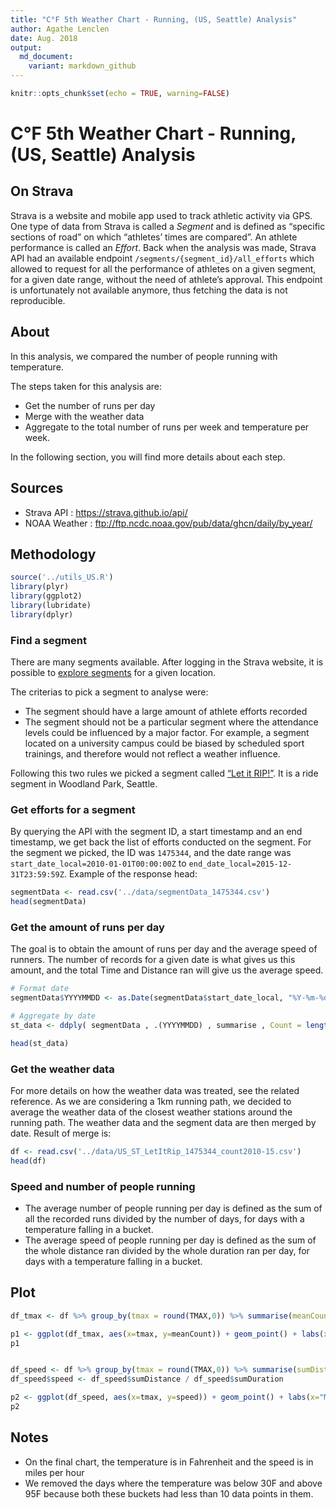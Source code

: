 ```yaml
---
title: "C°F 5th Weather Chart - Running, (US, Seattle) Analysis"
author: Agathe Lenclen
date: Aug. 2018
output: 
  md_document:
    variant: markdown_github
---
```


```r
knitr::opts_chunk$set(echo = TRUE, warning=FALSE)
```

# C°F 5th Weather Chart - Running, (US, Seattle) Analysis

## On Strava

Strava is a website and mobile app used to track athletic activity via GPS. One type of data from Strava is called a *Segment* and is defined as "specific sections of road" on which "athletes' times are compared". An athlete performance is called an *Effort*. Back when the analysis was made, Strava API had an available endpoint `/segments/{segment_id}/all_efforts` which allowed to request for all the performance of athletes on a given segment, for a given date range, without the need of athlete's approval. This endpoint is unfortunately not available anymore, thus fetching the data is not reproducible.


## About

In this analysis, we compared the number of people running with temperature. 

The steps taken for this analysis are:

- Get the number of runs per day
- Merge with the weather data
- Aggregate to the total number of runs per week and temperature per week.

In the following section, you will find more details about each step.

## Sources 
- Strava API : <https://strava.github.io/api/>
- NOAA Weather : <ftp://ftp.ncdc.noaa.gov/pub/data/ghcn/daily/by_year/>


## Methodology


``` r
source('../utils_US.R')
library(plyr)
library(ggplot2)
library(lubridate)
library(dplyr)
```


### Find a segment
There are many segments available. After logging in the Strava website, it is possible to [explore segments](https://www.strava.com/segments/explore) for a given location.

The criterias to pick a segment to analyse were:

- The segment should have a large amount of athlete efforts recorded
- The segment should not be a particular segment where the attendance levels could be influenced by a major factor.
For example, a segment located on a university campus could be biased by scheduled sport trainings, and therefore would not reflect a weather influence.

Following this two rules we picked a segment called ["Let it RIP!"](https://www.strava.com/segments/1475344). It is a ride segment in Woodland Park, Seattle.


### Get efforts for a segment
By querying the API with the segment ID, a start timestamp and an end timestamp, we get back the list of efforts conducted on the segment. 
For the segment we picked, the ID was `1475344`, and the date range was `start_date_local=2010-01-01T00:00:00Z` to `end_date_local=2015-12-31T23:59:59Z`.
Example of the response head:

```r
segmentData <- read.csv('../data/segmentData_1475344.csv')
head(segmentData)
```


### Get the amount of runs per day
The goal is to obtain the amount of runs per day and the average speed of runners. The number of records for a given date is what gives us this amount, and the total Time and Distance ran will give us the average speed.

```r
# Format date
segmentData$YYYYMMDD <- as.Date(segmentData$start_date_local, "%Y-%m-%d")

# Aggregate by date
st_data <- ddply( segmentData , .(YYYYMMDD) , summarise , Count = length(YYYYMMDD), totalDistance = sum(distance), totalTime = sum(elapsed_time), meanTime= mean(elapsed_time), meanDistance=mean(distance) )

head(st_data)
```

### Get the weather data
For more details on how the weather data was treated, see the related reference.
As we are considering a 1km running path, we decided to average the weather data of the closest weather stations around the running path.
The weather data and the segment data are then merged by date. Result of merge is:

```r
df <- read.csv('../data/US_ST_LetItRip_1475344_count2010-15.csv')
head(df)
```


### Speed and number of people running

- The average number of people running per day is defined as the sum of all the recorded runs divided by the number of days, for days with a temperature falling in a bucket.
- The average speed of people running per day is defined as the sum of the whole distance ran divided by the whole duration ran per day, for days with a temperature falling in a bucket.


## Plot

```r
df_tmax <- df %>% group_by(tmax = round(TMAX,0)) %>% summarise(meanCount = mean(Count, na.rm=TRUE))

p1 <- ggplot(df_tmax, aes(x=tmax, y=meanCount)) + geom_point() + labs(x="Max. Temperature", y="Avg. amount of runners per day") + ggtitle("Amount of runners depending on max. temperature per day")
p1


df_speed <- df %>% group_by(tmax = round(TMAX,0)) %>% summarise(sumDistance = sum(totalDistance, na.rm=TRUE), sumDuration=sum(totalTime,na.rm=TRUE))
df_speed$speed <- df_speed$sumDistance / df_speed$sumDuration

p2 <- ggplot(df_speed, aes(x=tmax, y=speed)) + geom_point() + labs(x="Max. Temperature", y="Avg. speed of runners per day") + ggtitle("Speed of runners depending on max. temperature per day") + geom_smooth(method=lm) + expand_limits(y = 0)
p2
```


## Notes
- On the final chart, the temperature is in Fahrenheit and the speed is in miles per hour
- We removed the days where the temperature was below 30F and above 95F because both these buckets had less than 10 data points in them.

